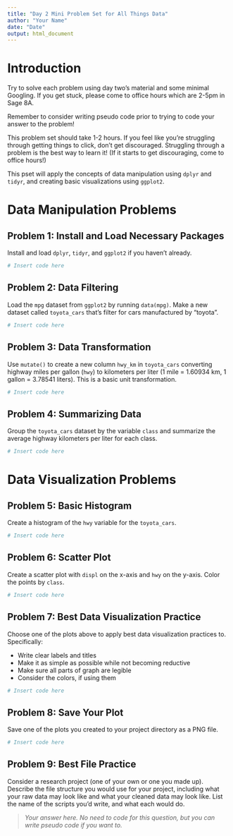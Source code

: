 ```yaml
---
title: "Day 2 Mini Problem Set for All Things Data"
author: "Your Name"
date: "Date"
output: html_document
---
```

# Introduction

Try to solve each problem using day two's material and some minimal Googling. If you get stuck, please come to office hours which are 2-5pm in Sage 8A. 

Remember to consider writing pseudo code prior to trying to code your answer to the problem! 

This problem set should take 1-2 hours. If you feel like you're struggling through getting things to click, don't get discouraged. Struggling through a problem is the best way to learn it! (If it starts to get discouraging, come to office hours!)

This pset will apply the concepts of data manipulation using `dplyr` and `tidyr`, and creating basic visualizations using `ggplot2`.


# Data Manipulation Problems

## Problem 1: Install and Load Necessary Packages

Install and load `dplyr`, `tidyr`, and `ggplot2` if you haven't already.

```r
# Insert code here

```

## Problem 2: Data Filtering

Load the `mpg` dataset from `ggplot2` by running `data(mpg)`. Make a new dataset called `toyota_cars` that's filter for cars manufactured by "toyota".

```r
# Insert code here

```

## Problem 3: Data Transformation

Use `mutate()` to create a new column `hwy_km` in `toyota_cars` converting highway miles per gallon (`hwy`) to kilometers per liter (1 mile = 1.60934 km, 1 gallon = 3.78541 liters). This is a basic unit transformation.

```r
# Insert code here

```

## Problem 4: Summarizing Data

Group the `toyota_cars` dataset by the variable `class` and summarize the average highway kilometers per liter for each class. 

```r
# Insert code here

```

# Data Visualization Problems

## Problem 5: Basic Histogram

Create a histogram of the `hwy` variable for the `toyota_cars`.

```r
# Insert code here

```

## Problem 6: Scatter Plot 

Create a scatter plot with `displ` on the x-axis and `hwy` on the y-axis. Color the points by `class`.

```r
# Insert code here

```

## Problem 7: Best Data Visualization Practice

Choose one of the plots above to apply best data visualization practices to. Specifically: 

- Write clear labels and titles 
- Make it as simple as possible while not becoming reductive
- Make sure all parts of graph are legible 
- Consider the colors, if using them

```r
# Insert code here

```

## Problem 8: Save Your Plot

Save one of the plots you created to your project directory as a PNG file.

```r
# Insert code here

```


## Problem 9: Best File Practice 

Consider a research project (one of your own or one you made up). Describe the file structure you would use for your project, including what your raw data may look like and what your cleaned data may look like. List the name of the scripts you'd write, and what each would do. 



> *Your answer here. No need to code for this question, but you can write pseudo code if you want to. *


